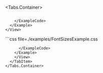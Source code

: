 
<Tabs.Container>
  <TabItem title="Example usage">
    <View marginTop="var(--amplify-space-large)">
      <Example>
        <FontSizesExample  />
        <ExampleCode>
```tsx file=./examples/FontSizesExample.tsx

```
        </ExampleCode>
      </Example>
    </View>
  </TabItem>
  <TabItem title="CSS">
    <View marginTop="var(--amplify-space-large)">
    <Example>
      <ExampleCode>
```css file=./examples/FontSizesExample.css

```
      </ExampleCode>
    </Example>
    </View>
  </TabItem>
</Tabs.Container>
